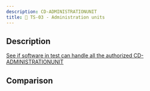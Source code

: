 ```yaml
---
description: CD-ADMINISTRATIONUNIT
title: 🍶 TS-03 - Administration units
---
```



## Description

[See if software in test can handle all the authorized CD-ADMINISTRATIONUNIT](../../tests/ms/read/ts-03)

## Comparison

<SideBySideTreeCompare jsonData={jsonData} xmlData={xmlData} />
